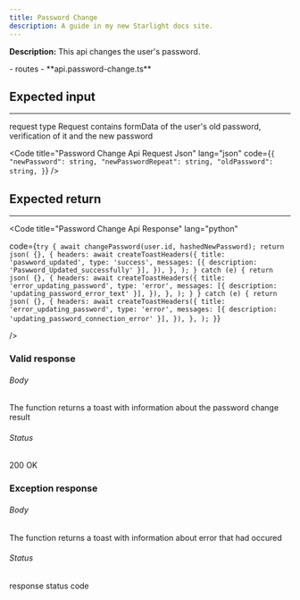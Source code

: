 ```yaml
---
title: Password Change
description: A guide in my new Starlight docs site.
---
```




**Description:** This api changes the user's password.

<FileTree>
- routes
  - **api.password-change.ts**
</FileTree>

## Expected input

---

request type Request contains formData of the user's old password, verification of it and the new password

<Code
  title="Password Change Api Request Json"
  lang="json"
  code={`
    {
        "newPassword": string,
        "newPasswordRepeat": string,
        "oldPassword": string,
    }
    `}
/>


## Expected return

---

<Code
  title="Password Change Api Response"
  lang="python"
  
  code={`
    try {
      await changePassword(user.id, hashedNewPassword);
      return json(
        {},
        {
          headers: await createToastHeaders({
            title: 'paswword_updated',
            type: 'success',
            messages: [{ description: 'Paswword_Updated_successfully' }],
          }),
        },
      );
        } catch (e) {
        return json(
        {},
        {
          headers: await createToastHeaders({
            title: 'error_updating_password',
            type: 'error',
            messages: [{ description: 'updating_password_error_text' }],
          }),
        },
      );
    }
  } catch (e) {
    return json(
      {},
      {
        headers: await createToastHeaders({
          title: 'error_updating_password',
          type: 'error',
          messages: [{ description: 'updating_password_connection_error' }],
        }),
      },
    );
  }
`}

/>

### Valid response

###### Body
The function returns a toast with information about the password change result

###### Status

200 OK

### Exception response

###### Body
The function returns a toast with information about error that had occured

###### Status

response status code